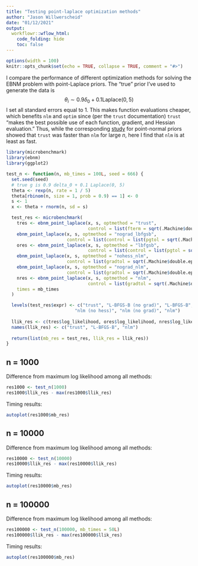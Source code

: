 ```yaml
---
title: "Testing point-laplace optimization methods"
author: "Jason Willwerscheid"
date: "01/12/2021"
output:
  workflowr::wflow_html:
    code_folding: hide
    toc: false
---
```


```r
options(width = 100)
knitr::opts_chunk$set(echo = TRUE, collapse = TRUE, comment = "#>")
```

I compare the performance of different optimization methods for solving the EBNM problem with point-Laplace priors. The "true" prior I've used to generate the data is
$$ \theta_i \sim 0.9 \delta_0 + 0.1 \text{Laplace}(0, 5) $$
I set all standard errors equal to 1. This makes function evaluations cheaper, which benefits `nlm` and `optim` since (per the `trust` documentation) `trust` "makes the best possible use of each function, gradient, and Hessian evaluation." Thus, while the corresponding [study](optmethods_pn.html) for point-normal priors showed that `trust` was faster than `nlm` for large $n$, here I find that `nlm` is at least as fast.

```r
library(microbenchmark)
library(ebnm)
library(ggplot2)

test_n <- function(n, mb_times = 100L, seed = 666) {
  set.seed(seed)
  # true g is 0.9 delta_0 + 0.1 Laplace(0, 5)
  theta <- rexp(n, rate = 1 / 5)
  theta[rbinom(n, size = 1, prob = 0.9) == 1] <- 0
  s <- 1
  x <- theta + rnorm(n, sd = s)

  test_res <- microbenchmark(
    tres <- ebnm_point_laplace(x, s, optmethod = "trust",
                               control = list(fterm = sqrt(.Machine$double.eps))),
    ebnm_point_laplace(x, s, optmethod = "nograd_lbfgsb",
                       control = list(control = list(pgtol = sqrt(.Machine$double.eps)))),
    ores <- ebnm_point_laplace(x, s, optmethod = "lbfgsb",
                               control = list(control = list(pgtol = sqrt(.Machine$double.eps)))),
    ebnm_point_laplace(x, s, optmethod = "nohess_nlm", 
                       control = list(gradtol = sqrt(.Machine$double.eps))),
    ebnm_point_laplace(x, s, optmethod = "nograd_nlm", 
                       control = list(gradtol = sqrt(.Machine$double.eps))),
    nres <- ebnm_point_laplace(x, s, optmethod = "nlm", 
                               control = list(gradtol = sqrt(.Machine$double.eps))),
    times = mb_times
  )

  levels(test_res$expr) <- c("trust", "L-BFGS-B (no grad)", "L-BFGS-B", 
                          "nlm (no hess)", "nlm (no grad)", "nlm")
  
  llik_res <- c(tres$log_likelihood, ores$log_likelihood, nres$log_likelihood)
  names(llik_res) <- c("trust", "L-BFGS-B", "nlm")
  
  return(list(mb_res = test_res, llik_res = llik_res))
}
```

## n = 1000

Difference from maximum log likelihood among all methods:

```r
res1000 <- test_n(1000)
res1000$llik_res - max(res1000$llik_res)
```

Timing results: 

```r
autoplot(res1000$mb_res)
```

## n = 10000

Difference from maximum log likelihood among all methods:

```r
res10000 <- test_n(10000)
res10000$llik_res - max(res10000$llik_res)
```

Timing results: 

```r
autoplot(res10000$mb_res)
```

## n = 100000

Difference from maximum log likelihood among all methods:

```r
res100000 <- test_n(100000, mb_times = 50L)
res100000$llik_res - max(res100000$llik_res)
```

Timing results: 

```r
autoplot(res100000$mb_res)
```